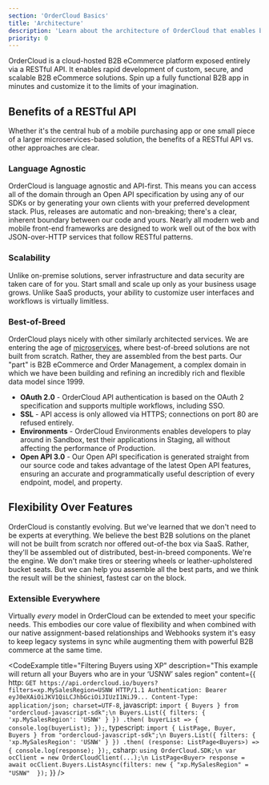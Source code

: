 ```yaml
---
section: 'OrderCloud Basics'
title: 'Architecture'
description: 'Learn about the architecture of OrderCloud that enables billions of dollars in B2B commerce every year.'
priority: 0
---
```


OrderCloud is a cloud-hosted B2B eCommerce platform exposed entirely via a RESTful API. It enables rapid development of custom, secure, and scalable B2B eCommerce solutions. Spin up a fully functional B2B app in minutes and customize it to the limits of your imagination.

## Benefits of a RESTful API
Whether it's the central hub of a mobile purchasing app or one small piece of a larger microservices-based solution, the benefits of a RESTful API vs. other approaches are clear.

### Language Agnostic
OrderCloud is language agnostic and API-first. This means you can access all of the domain through an Open API specification by using any of our SDKs or by generating your own clients with your preferred development stack. Plus, releases are automatic and non-breaking; there's a clear, inherent boundary between our code and yours. Nearly all modern web and mobile front-end frameworks are designed to work well out of the box with JSON-over-HTTP services that follow RESTful patterns.

### Scalability
Unlike on-premise solutions, server infrastructure and data security are taken care of for you. Start small and scale up only as your business usage grows. Unlike SaaS products, your ability to customize user interfaces and workflows is virtually limitless.

### Best-of-Breed
OrderCloud plays nicely with other similarly architected services. We are entering the age of [microservices](https://martinfowler.com/articles/microservices.html), where best-of-breed solutions are not built from scratch. Rather, they are assembled from the best parts. Our "part" is B2B eCommerce and Order Management, a complex domain in which we have been building and refining an incredibly rich and flexible data model since 1999.

- **OAuth 2.0** - OrderCloud API authentication is based on the OAuth 2 specification and supports multiple workflows, including SSO.
- **SSL** - API access is only allowed via HTTPS; connections on port 80 are refused entirely.
- **Environments** - OrderCloud Environments enables developers to play around in Sandbox, test their applications in Staging, all without affecting the performance of Production.
- **Open API 3.0** - Our Open API specification is generated straight from our source code and takes advantage of the latest Open API features, ensuring an accurate and programmatically useful description of every endpoint, model, and property.

## Flexibility Over Features
OrderCloud is constantly evolving. But we've learned that we don't need to be experts at everything. We believe the best B2B solutions on the planet will not be built from scratch nor offered out-of-the box via SaaS. Rather, they'll be assembled out of distributed, best-in-breed components. We're the engine. We don't make tires or steering wheels or leather-upholstered bucket seats. But we can help you assemble all the best parts, and we think the result will be the shiniest, fastest car on the block.

### Extensible Everywhere
Virtually _every_ model in OrderCloud can be extended to meet your specific needs. This embodies our core value of flexibility and when combined with our native assignment-based relationships and Webhooks system it's easy to keep legacy systems in sync while augmenting them with powerful B2B commerce at the same time.

<CodeExample
  title="Filtering Buyers using XP"
  description="This example will return all your Buyers who are in your ‘USNW’ sales region"
  content={{
    http: `GET https://api.ordercloud.io/buyers?filters=xp.MySalesRegion=USNW HTTP/1.1
Authentication: Bearer eyJ0eXAiOiJKV1QiLCJhbGciOiJIUzI1NiJ9...
Content-Type: application/json; charset=UTF-8`,
javascript: `import { Buyers } from "ordercloud-javascript-sdk";\n
Buyers.List({ filters: { 'xp.MySalesRegion': 'USNW' } })
    .then( buyerList => {
        console.log(buyerList);
    });`,
typescript: `import { ListPage, Buyer, Buyers } from "ordercloud-javascript-sdk";\n
Buyers.List({ filters: { 'xp.MySalesRegion': 'USNW' } })
    .then( (response: ListPage<Buyers>) => {
        console.log(response);
    });`,
csharp: `using OrderCloud.SDK;\n
var ocClient = new OrderCloudClient(...);\n
ListPage<Buyer> response = await ocClient.Buyers.ListAsync(filters: new {
    "xp.MySalesRegion" = "USNW" 
});`
}}
/>


